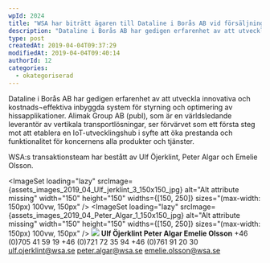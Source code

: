 ```yaml
---
wpId: 2024
title: "WSA har biträtt ägaren till Dataline i Borås AB vid försäljning av samtliga aktier i bolaget till Alimak Group AB (publ)"
description: "Dataline i Borås AB har gedigen erfarenhet av att utveckla innovativa och kostnads¬effektiva inbyggda system för styrning och optimering av hissapplikationer. Alimak Group AB (publ), som är en världsledande leverantör&hellip;"
type: post
createdAt: 2019-04-04T09:37:29
modifiedAt: 2019-04-04T09:40:14
authorId: 12
categories:
  - okategoriserad
---
```




Dataline i Borås AB har gedigen erfarenhet av att utveckla innovativa och kostnads¬effektiva inbyggda system för styrning och optimering av hissapplikationer. Alimak Group AB (publ), som är en världsledande leverantör av vertikala transportlösningar, ser förvärvet som ett första steg mot att etablera en IoT-utvecklingshub i syfte att öka prestanda och funktionalitet för koncernens alla produkter och tjänster.

WSA:s transaktionsteam har bestått av Ulf Öjerklint, Peter Algar och Emelie Olsson.

<ImageSet
  loading="lazy"
  srcImage={assets_images_2019_04_Ulf_jerklint_3_150x150_jpg}
  alt="Alt attribute missing"
  width="150"
  height="150"
  widths={[150, 250]}
  sizes="(max-width: 150px) 100vw, 150px"
/> <ImageSet
  loading="lazy"
  srcImage={assets_images_2019_04_Peter_Algar_1_150x150_jpg}
  alt="Alt attribute missing"
  width="150"
  height="150"
  widths={[150, 250]}
  sizes="(max-width: 150px) 100vw, 150px"
/> ![](@assets/images/2019/04/Emelie-Olsson-2-150x150.jpg) **Ulf Öjerklint Peter
Algar Emelie Olsson** +46 (0)705 41 59 19 +46 (0)721 72 35 94 +46 (0)761 91 20 30
[ulf.ojerklint@wsa.se](mailto:ulf.ojerklint@wsa.se) [peter.algar@wsa.se](mailto:peter.algar@wsa.se)
[emelie.olsson@wsa.se](mailto:emelie.olsson@wsa.se)
